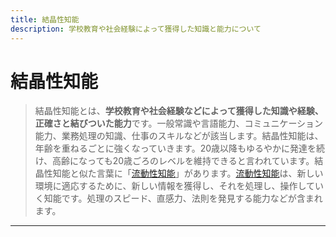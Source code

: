 ```yaml
---
title: 結晶性知能
description: 学校教育や社会経験によって獲得した知識と能力について
---
```


# 結晶性知能

> 結晶性知能とは、**学校教育や社会経験などによって獲得した知識や経験、正確さと結びついた能力**です。一般常識や言語能力、コミュニケーション能力、業務処理の知識、仕事のスキルなどが該当します。結晶性知能は、年齢を重ねるごとに強くなっていきます。20歳以降もゆるやかに発達を続け、高齢になっても20歳ごろのレベルを維持できると言われています。結晶性知能と似た言葉に「[流動性知能](./ryudousei-chinou)」があります。[流動性知能](./ryudousei-chinou)は、新しい環境に適応するために、新しい情報を獲得し、それを処理し、操作していく知能です。処理のスピード、直感力、法則を発見する能力などが含まれます。

---
